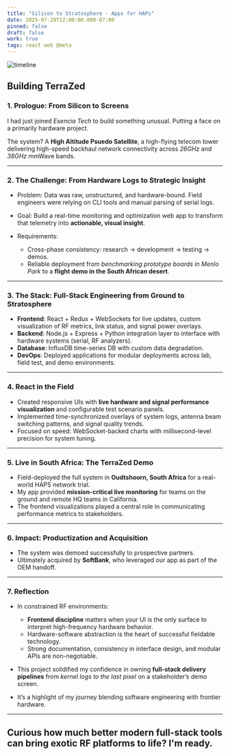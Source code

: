 ```yaml
---
title: "Silicon to Stratosphere - Apps for HAPs"
date: 2025-07-29T12:00:00.000-07:00
pinned: false
draft: false
work: true
tags: react web @meta
---
```

![timeline](/uploads/2018_2019.svg)

## Building TerraZed



### **1. Prologue: From Silicon to Screens**

I had just joined *Esencia Tech* to build something unusual. Putting a face on a primarily hardware project.

The system? A **High Altitude Psuedo Satellite**, a high-flying telecom tower delivering high-speed backhaul network connectivity across *26GHz* and *38GHz* mmWave bands.

- - -

### **2. The Challenge: From Hardware Logs to Strategic Insight**

* Problem: Data was raw, unstructured, and hardware-bound. Field engineers were relying on CLI tools and manual parsing of serial logs.
* Goal: Build a real-time monitoring and optimization web app to transform that telemetry into **actionable, visual insight**.
* Requirements:

  * Cross-phase consistency: research → development → testing → demos.
  * Reliable deployment from *benchmarking prototype boards in Menlo Park* to a **flight demo in the South African desert**.

- - -

### **3. The Stack: Full-Stack Engineering from Ground to Stratosphere**

* **Frontend**: React + Redux + WebSockets for live updates, custom visualization of RF metrics, link status, and signal power overlays.
* **Backend**: Node.js + Express + Python integration layer to interface with hardware systems (serial, RF analyzers).
* **Database**: InfluxDB time-series DB with custom data degradation.
* **DevOps**: Deployed applications for modular deployments across lab, field test, and demo environments.

- - -

### **4. React in the Field**

* Created responsive UIs with **live hardware and signal performance visualization** and configurable test scenario panels.
* Implemented time-synchronized overlays of system logs, antenna beam switching patterns, and signal quality trends.
* Focused on speed: WebSocket-backed charts with millisecond-level precision for system tuning.

- - -

### **5. Live in South Africa: The TerraZed Demo**

* Field-deployed the full system in **Oudtshoorn, South Africa** for a real-world HAPS network trial.
* My app provided **mission-critical live monitoring** for teams on the ground and remote HQ teams in California.
* The frontend visualizations played a central role in communicating performance metrics to stakeholders.

- - -

### **6. Impact: Productization and Acquisition**

* The system was demoed successfully to prospective partners.
* Ultimately acquired by **SoftBank**, who leveraged our app as part of the OEM handoff.

- - -

### **7. Reflection**

* In constrained RF environments:

  * **Frontend discipline** matters when your UI is the only surface to interpret high-frequency hardware behavior.
  * Hardware-software abstraction is the heart of successful fieldable technology.
  * Strong documentation, consistency in interface design, and modular APIs are non-negotiable.
* This project solidified my confidence in owning **full-stack delivery pipelines** from *kernel logs to the last pixel* on a stakeholder’s demo screen.
* It’s a highlight of my journey blending software engineering with frontier hardware.

- - -

## **Curious how much better modern full-stack tools can bring exotic RF platforms to life? I'm ready.**
